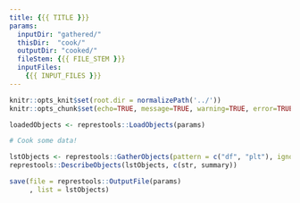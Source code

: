 ```yaml
---
title: {{{ TITLE }}}
params: 
  inputDir: "gathered/"
  thisDir:  "cook/"
  outputDir: "cooked/"
  fileStem: {{{ FILE_STEM }}}
  inputFiles: 
    {{{ INPUT_FILES }}}
---
```


```r
knitr::opts_knit$set(root.dir = normalizePath('../'))
knitr::opts_chunk$set(echo=TRUE, message=TRUE, warning=TRUE, error=TRUE)
```

```r
loadedObjects <- represtools::LoadObjects(params)
```

```r
# Cook some data!
```

```r
lstObjects <- represtools::GatherObjects(pattern = c("df", "plt"), ignore = loadedObjects)
represtools::DescribeObjects(lstObjects, c(str, summary))
```

```r
save(file = represtools::OutputFile(params)
     , list = lstObjects)
```
